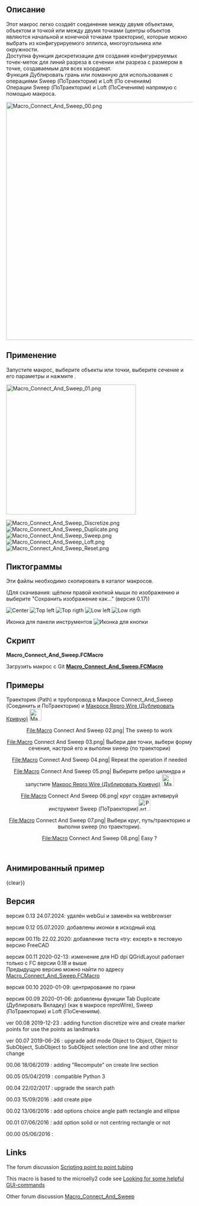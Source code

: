 <languages/>

{{Macro/ru
|Name= Макрос Соединить и ПоТраектории (Connect And Sweep)
|Icon=Macro_Connect_And_Sweep.png
|Description={{ColoredText|#ff0000|#ffffff|Новая версия GUI, модифицированная для HD dpi (QGridLayout), работает только с FC версии 0.18 и выше (PySide2 Qt5)}} <br/> <br/> Этот макрос легко создаёт соединение между двумя объектами, объектом и точкой или между двумя точками, или вдоль выбранной ломанной (центры объектов являются начальной и конечной точками траектории), их можно выбрать из конфигурируемого эллипса, многоугольника или окружности.<br/>Доступна функция дискретизации для создания конфигурируемых точек-меток для линий разреза в сечении или разреза с размером в точке, создаваемым для всех координат.<br/>Функция Дублировать грань или Ломанную для использования с операциями Sweep  (ВдольТраектории) и Loft (ПоСечениям)<br/>Операции Sweep (ПоТраектории) и Loft (ПоСечениям) напрямую с помощью макроса.<br/>Центрирование балки на грани<br/>
|Author=Mario52
|Version=0.13
|Date=2024-07-21
|FCVersion=0.18 и выше
|Download=[https://wiki.freecad.org/images/c/c9/Macro_Connect_And_Sweep.png ToolBar Icon]<br/>
}}

<span id="Description"></span>
== Описание ==

Этот макрос легко создаёт соединение между двумя объектами, объектом и точкой или между двумя точками (центры объектов являются начальной и конечной точками траектории), которые можно выбрать из конфигурируемого эллипса, многоугольника или окружности.<br/>Доступна функция дискретизации для создания конфигурируемых точек-меток для линий разреза в сечении или разреза с размером в точке, создаваемым для всех координат.<br/>Функция Дублировать грань или ломанную для использования с операциями Sweep (ПоТраектории) и Loft (По сечениям)<br/>Операции Sweep (ПоТраектории) и Loft (ПоСечениям) напрямую с помощью макроса.

{{Codeextralink|https://gist.githubusercontent.com/mario52a/3ec67a3711202dab69592ce53b938924/raw/984cd58c1d64dd391062025cfa82a698c7268e66/Macro_Connect_And_Sweep.FCMacro}}

[[File:Macro_Connect_And_Sweep_00.png|640px]]
{{Caption|Macro_Connect_And_Sweep}}

<span id="Usage"></span>
== Применение ==

Запустите макрос, выберите объекты или точки, выберите сечение и его параметры и нажмите {{KEY|Create - Создать}}.

[[File:Macro_Connect_And_Sweep_01.png|350px]]
{{Caption|Макрос Соединить и ПоТраектории (Connect And Sweep)}}

[[File:Macro_Connect_And_Sweep_Discretize.png]]
{{Caption|Discretize}}
[[File:Macro_Connect_And_Sweep_Duplicate.png]]
{{Caption|Duplicate}}
[[File:Macro_Connect_And_Sweep_Sweep.png]]
{{Caption|Sweep}}
[[File:Macro_Connect_And_Sweep_Loft.png]]
{{Caption|Loft}}
[[File:Macro_Connect_And_Sweep_Reset.png]]
{{Caption|Reset}}

<span id="Images"></span>
== Пиктограммы ==

Эти файлы необходимо скопировать в каталог макросов.

(Для скачивания: щёлкни правой кнопкой мыши по изображению и выберите "Сохранить изображение как..." (версия 0.17))

[[File:Macro_Connect_And_Sweep_CE.png|Center]]  [[File:Macro_Connect_And_Sweep_TL.png|Top left]] [[File:Macro_Connect_And_Sweep_TR.png|Top rigth]]  [[File:Macro_Connect_And_Sweep_LL.png|Low left]]  [[File:Macro_Connect_And_Sweep_LR.png|Low rigth]]

Иконка для панели инструментов [[File:Macro_Connect_And_Sweep.png|Иконка для кнопки]]

<span id="Script"></span>
==Скрипт==

''' Macro_Connect_And_Sweep.FCMacro''' 

Загрузить макрос с Git [https://gist.github.com/mario52a/3ec67a3711202dab69592ce53b938924 ''' Macro_Connect_And_Sweep.FCMacro''']

<span id="Example"></span>
== Примеры ==

Траектория (Path) и трубопровод в Макросе Connect_And_Sweep (Соединить и ПоТраектории) и [[Macro_Repro_Wire/ru|Макросе Repro Wire (Дублировать Кривую)]] [[File:Macro_ReproWire.png|32px]]

<center>
<gallery widths="400" heights="300">
File:Macro Connect And Sweep 02.png| The sweep to work
</gallery>
</center>
<center>
<gallery widths="400" heights="300">
File:Macro Connect And Sweep 03.png| Выбери две точки, выбери форму сечения, настрой его и выполни sweep (по траектории)
</gallery>
</center>
<center>
<gallery widths="400" heights="300">
File:Macro Connect And Sweep 04.png| Repeat the operation if needed 
</gallery>
</center>
<center>
<gallery widths="400" heights="300">
File:Macro Connect And Sweep 05.png| Выберите ребро цилиндра и запустите [[Macro_Repro_Wire/ru|Макрос Repro Wire (Дублировать Кривую)]] [[File:Macro_ReproWire.png|32px]]
</gallery>
</center>
<center>
<gallery widths="400" heights="300">
File:Macro Connect And Sweep 06.png| круг создан активируй инструмент Sweep (ПоТраектории)[[File:Part_Sweep.png|32px]]
</gallery>
</center>
<center>
<gallery widths="400" heights="300">
File:Macro Connect And Sweep 07.png| Выбери круг, путь/траекторию и выполни sweep (по траектории).
</gallery>
</center>
<center>
<gallery widths="400" heights="300">
File:Macro Connect And Sweep 08.png| Easy ?
</gallery>
</center>
<br />

<span id="Animated_example"></span>
==Анимированный пример==

{{Caption|align=center|
[[File:Macro Connect And Sweep Sweep2.gif]]}}
{clear}}

{{Caption|align=center|
Объект и Объект, связь между центром boundBox (очерченнойОбласти) объекта 1 и центром boundBox объекта 2
[[File:Connect_And_Sweep_01_Object_Object.gif]]}}
{{clear}}

{{Caption|align=center|
Объект ПодОбъект, соединение центр boundBox (очерченнойОбласти) объекта 1 и центр  очерченнойОбласти ПодОбъекта 1
[[File:Connect_And_Sweept_02_Object_SubObject.gif]]}}
{{clear}}

{{Caption|align=center|
ПодОбъект ПодОбъект, соединение центр очерченнойОбласти  ПодОбъекта 1 и центр очерченнойОбласти ПодОбъекта 2
[[File:Connect_And_Sweep_03_SubObject_SubObject.gif]]}}
{{clear}}

{{Caption|align=center|
Соединить и Sweep (поТраектории) в направлении выбора объекта или подОбъекта
[[File:Connect And Sweep 4 Direction.gif]]}}
{{clear}}

{{Caption|align=center|
Обнаружена ошибка выбора режима, если один выбор сделан ошибочно, режим меняется на режим 3, а строка режима 3 окрашивается в оранжевый цвет.
[[File:Connect_And_Sweep_05_Detect_Error.gif]]}}
{{clear}}

<span id="Version"></span>
==Версия==

версия 0.13 24.07.2024: удалён webGui и заменён на webbrowser

версия 0.12 05.07.2020: добавлены иконки в исходный код

версия 00.11b 22.02.2020: добавление теста «try:  except» в тестовую версию FreeCAD

версия 00.11 2020-02-13: изменение для HD dpi QGridLayout работает только с FC версии 0.18 и выше <br/> Предыдущую версию можно найти по адресу [https://gist.githubusercontent.com/mario52a/3ec67a3711202dab69592ce53b938924/raw/b3554916e0dce63644a2d4d3f88ef114b5e1e390/Macro_Connect_And_Sweep.FCMacro Macro_Connect_And_Sweep.FCMacro]

версия 00.10 2020-01-09: центрирование по грани

версия 00.09 2020-01-06: добавлены функции Tab Duplicate (Дублировать Вкладку) (как в макросе reproWire), Sweep (ПоТраектории) и Loft (ПоСечениям).

<div lang="en" dir="ltr" class="mw-content-ltr">
ver 00.08 2019-12-23 : adding function discretize wire and create marker points for use the points as landmarks
</div>

<div lang="en" dir="ltr" class="mw-content-ltr">
ver 00.07 2019-06-26 : upgrade add mode Object to Object, Object to SubObject, SubObject to SubObject selection one line and other minor change
</div>

<div lang="en" dir="ltr" class="mw-content-ltr">
00.06 18/06/2019 : adding "Recompute" on create line section
</div>

<div lang="en" dir="ltr" class="mw-content-ltr">
00.05 05/04/2019 : compatible Python 3
</div>

<div lang="en" dir="ltr" class="mw-content-ltr">
00.04 22/02/2017 : upgrade the search path
</div>

<div lang="en" dir="ltr" class="mw-content-ltr">
00.03 15/09/2016 : add create pipe
</div> 

<div lang="en" dir="ltr" class="mw-content-ltr">
00.02 13/06/2016 : add options choice angle path rectangle and ellipse
</div>

<div lang="en" dir="ltr" class="mw-content-ltr">
00.01 07/06/2016 : add option solid or not centring rectangle or not
</div>

<div lang="en" dir="ltr" class="mw-content-ltr">
00.00 05/06/2016 :
</div>

<div lang="en" dir="ltr" class="mw-content-ltr">
==Links==
</div>

<div lang="en" dir="ltr" class="mw-content-ltr">
The forum discussion [https://forum.freecad.org/viewtopic.php?f=22&t=15833 Scripting point to point tubing]
</div>

<div lang="en" dir="ltr" class="mw-content-ltr">
This macro is based to the microelly2 code see [https://forum.freecad.org/viewtopic.php?t=7029#p56746 Looking for some helpful GUI-commands]
</div>

<div lang="en" dir="ltr" class="mw-content-ltr">
Other forum discussion [https://forum.freecad.org/viewtopic.php?f=22&t=35432 Macro_Connect_And_Sweep]
</div>

{{clear}}